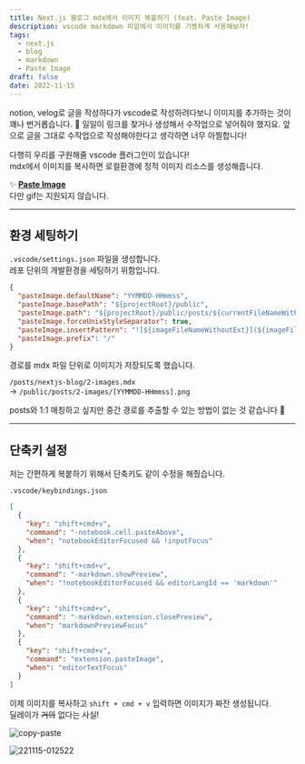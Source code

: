 ```yaml
---
title: Next.js 블로그 mdx에서 이미지 복붙하기 (feat. Paste Image)
description: vscode markdown 파일에서 이미지를 기똥차게 사용해보자!
tags:
  - next.js
  - blog
  - markdown
  - Paste Image
draft: false
date: 2022-11-15
---
```


notion, velog로 글을 작성하다가 vscode로 작성하려다보니 이미지를 추가하는 것이 꽤나 번거롭습니다. 🥲
일일이 링크를 찾거나 생성해서 수작업으로 넣어줘야 했지요.
앞으로 글을 그대로 수작업으로 작성해야한다고 생각하면 너무 아찔합니다!

다행히 우리를 구원해줄 vscode 플러그인이 있습니다!  
mdx에서 이미지를 복사하면 로컬환경에 정적 이미지 리소스를 생성해줍니다.

✨ [**Paste Image**](https://marketplace.visualstudio.com/items?itemName=mushan.vscode-paste-image)  
다만 gif는 지원되지 않습니다.

---

## 환경 세팅하기

`.vscode/settings.json` 파일을 생성합니다.  
레포 단위의 개발환경을 세팅하기 위함입니다.

```json
{
  "pasteImage.defaultName": "YYMMDD-HHmmss",
  "pasteImage.basePath": "${projectRoot}/public",
  "pasteImage.path": "${projectRoot}/public/posts/${currentFileNameWithoutExt}",
  "pasteImage.forceUnixStyleSeparator": true,
  "pasteImage.insertPattern": "![${imageFileNameWithoutExt}](${imageFilePath})",
  "pasteImage.prefix": "/"
}
```

경로를 mdx 파일 단위로 이미지가 저장되도록 했습니다.

`/posts/nextjs-blog/2-images.mdx`  
-> `/public/posts/2-images/[YYMMDD-HHmmss].png`

posts와 1:1 매칭하고 싶지만 중간 경로를 추출할 수 있는 방법이 없는 것 같습니다 🥲

---

## 단축키 설정

저는 간편하게 복붙하기 위해서 단축키도 같이 수정을 해줬습니다.

`.vscode/keybindings.json`

```json
[
  {
    "key": "shift+cmd+v",
    "command": "-notebook.cell.pasteAbove",
    "when": "notebookEditorFocused && !inputFocus"
  },
  {
    "key": "shift+cmd+v",
    "command": "-markdown.showPreview",
    "when": "!notebookEditorFocused && editorLangId == 'markdown'"
  },
  {
    "key": "shift+cmd+v",
    "command": "-markdown.extension.closePreview",
    "when": "markdownPreviewFocus"
  },
  {
    "key": "shift+cmd+v",
    "command": "extension.pasteImage",
    "when": "editorTextFocus"
  }
]
```

이제 이미지를 복사하고 `shift + cmd + v` 입력하면 이미지가 짜잔 생성됩니다.  
딜레이가 ~~거의~~ 없다는 사실!

![copy-paste](/images/posts/6-images-use-in-vscode/copy-paste.gif)

![221115-012522](/images/posts/6-images-use-in-vscode/221115-012522.png)
